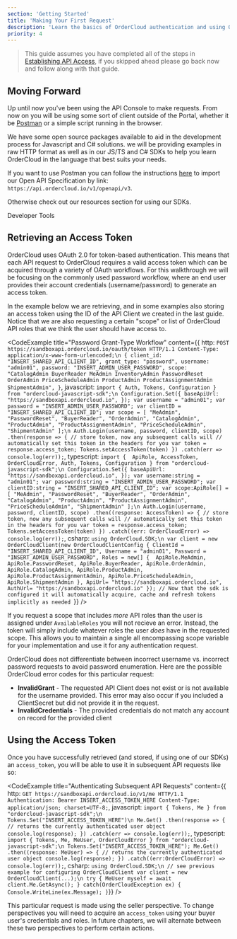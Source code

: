 ```yaml
---
section: 'Getting Started'
title: 'Making Your First Request'
description: 'Learn the basics of OrderCloud authentication and using OAuth tokens in subsequent requests.'
priority: 4
---
```


> This guide assumes you have completed all of the steps in [Establishing API Access](/learn/getting-started/establishing-api-access), if you skipped ahead please go back now and follow along with that guide.

## Moving Forward
Up until now you've been using the API Console to make requests. From now on you will be using some sort of client outside of the Portal, whether it be [Postman](https://www.postman.com/) or a simple script running in the browser. 

We have some open source packages available to aid in the development process for Javascript and C# solutions. we will be providing examples in raw HTTP format as well as in our JS/TS and C# SDKs to help you learn OrderCloud in the language that best suits your needs.

If you want to use Postman you can follow the instructions [here](https://learning.postman.com/docs/getting-started/importing-and-exporting-data/#importing-data-into-postman) to import our Open API Specification by link: `https://api.ordercloud.io/v1/openapi/v3`.

Otherwise check out our resources section for using our SDKs.

<ContentLink to="/developer-tools" subtitle="Related Content" type="developer">Developer Tools</ContentLink>

## Retrieving an Access Token
OrderCloud uses OAuth 2.0 for token-based authentication. This means that each API request to OrderCloud requires a valid access token which can be acquired through a variety of OAuth workflows. For this walkthrough we will be focusing on the commonly used password workflow, where an end user provides their account credentials (username/password) to generate an access token.

In the example below we are retrieving, and in some examples also storing an access token using the ID of the API Client we created in the last guide. Notice that we are also requesting a certain "scope" or list of OrderCloud API roles that we think the user should have access to.

<CodeExample
  title="Password Grant-Type Workflow"
  content={{
    http: `POST https://sandboxapi.ordercloud.io/oauth/token HTTP/1.1
Content-Type: application/x-www-form-urlencoded;\n
{
    client_id: "INSERT_SHARED_API_CLIENT_ID",
    grant_type: "password",
    username: "admin01",
    password: "INSERT_ADMIN_USER_PASSWORD",
    scope: "CatalogAdmin BuyerReader MeAdmin InventoryAdmin PasswordReset OrderAdmin PriceScheduleAdmin ProductAdmin ProductAssignmentAdmin ShipmentAdmin",
}`,
javascript: `import { Auth, Tokens, Configuration } from "ordercloud-javascript-sdk";\n
Configuration.Set({
  baseApiUrl: "https://sandboxapi.ordercloud.io",
});
var username = "admin01";
var password = "INSERT_ADMIN_USER_PASSWORD";
var clientID = "INSERT_SHARED_API_CLIENT_ID";
var scope = [
    "MeAdmin",
    "PasswordReset",
    "BuyerReader",
    "OrderAdmin",
    "CatalogAdmin",
    "ProductAdmin",
    "ProductAssignmentAdmin",
    "PriceScheduleAdmin",
    "ShipmentAdmin"
];\n
Auth.Login(username, password, clientID, scope)
  .then(response => {
      // store token, now any subsequent calls will
      // automatically set this token in the headers for you
      var token = response.access_token;
      Tokens.setAccessToken(token)
  })
  .catch(err => console.log(err));`,
typescript: `import { 
    ApiRole,
    AccessToken,
    OrderCloudError,
    Auth,
    Tokens,
    Configuration
} from "ordercloud-javascript-sdk";\n
Configuration.Set({
  baseApiUrl: "https://sandboxapi.ordercloud.io",
});
var username:string = "admin01";
var password:string = "INSERT_ADMIN_USER_PASSWORD";
var clientID:string = "INSERT_SHARED_API_CLIENT_ID";
var scope:ApiRole[] = [
    "MeAdmin",
    "PasswordReset",
    "BuyerReader",
    "OrderAdmin",
    "CatalogAdmin",
    "ProductAdmin",
    "ProductAssignmentAdmin",
    "PriceScheduleAdmin",
    "ShipmentAdmin"
];\n
Auth.Login(username, password, clientID, scope)
  .then((response: AccessToken) => {
      // store token, now any subsequent calls will
      // automatically set this token in the headers for you
      var token = response.access_token;
      Tokens.setAccessToken(token)
  })
  .catch((err: OrderCloudError) => console.log(err));`,
csharp: `using OrderCloud.SDK;\n
var client = new OrderCloudClient(new OrderCloudClientConfig {
    ClientId = "INSERT_SHARED_API_CLIENT_ID",
    Username = "admin01",
    Password = "INSERT_ADMIN_USER_PASSWORD",
    Roles = new[] { 
        ApiRole.MeAdmin,
        ApiRole.PasswordReset,
        ApiRole.BuyerReader,
        ApiRole.OrderAdmin,
        ApiRole.CatalogAdmin,
        ApiRole.ProductAdmin,
        ApiRole.ProductAssignmentAdmin,
        ApiRole.PriceScheduleAdmin,
        ApiRole.ShipmentAdmin
    },
    ApiUrl= "https://sandboxapi.ordercloud.io",
    AuthUrl= "https://sandboxapi.ordercloud.io"
});
// Now that the sdk is configured it will automatically acquire, cache and refresh tokens implicitly as needed
`}}
/>

If you request a scope that includes _more_ API roles than the user is assigned under `AvailableRoles` you will not recieve an error. Instead, the token will simply include whatever roles the user _does_ have in the requested scope. This allows you to maintain a single all encompassing scope variable for your implementation and use it for any authentication request.

OrderCloud does not differentiate between incorrect username vs. incorrect password requests to avoid password enumeration. Here are the possible OrderCloud error codes for this particular request:

- **InvalidGrant** - The requested API Client does not exist or is not available for the username provided. This error may also occur if you included a ClientSecret but did not provide it in the request.
- **InvalidCredentials** - The provided credentials do not match any account on record for the provided client

## Using the Access Token
Once you have successfully retrieved (and stored, if using one of our SDKs) an `access_token`, you will be able to use it in subsequent API requests like so:

<CodeExample
  title="Authenticating Subsequent API Requests"
  content={{
    http: `GET https://sandboxapi.ordercloud.io/v1/me HTTP/1.1
Authentication: Bearer INSERT_ACCESS_TOKEN_HERE
Content-Type: application/json; charset=UTF-8;`,
javascript: `import { Tokens, Me } from "ordercloud-javascript-sdk";\n
Tokens.Set("INSERT_ACCESS_TOKEN_HERE")\n
Me.Get()
  .then(response => {
      // returns the currently authenticated user object
      console.log(response);
  })
  .catch(err => console.log(err));`,
typescript: `import { Tokens, Me, MeUser, OrderCloudError } from "ordercloud-javascript-sdk";\n
Tokens.Set("INSERT_ACCESS_TOKEN_HERE");
Me.Get()
  .then((response: MeUser) => {
      // returns the currently authenticated user object
      console.log(response);
  })
  .catch((err:OrderCloudError) => console.log(err));`,
csharp: `using OrderCloud.SDK;\n
// see previous example for configuring OrderCloudClient
var client = new OrderCloudClient(...);\n
try {
  MeUser myself = await client.Me.GetAsync();
} catch(OrderCloudException ex) {
  Console.WriteLine(ex.Message);
}`}}
/>

This particular request is made using the seller perspective. To change perspectives you will need to acquire an `access_token` using your buyer user's credentials and roles. In future chapters, we will alternate between these two perspectives to perform certain actions.
